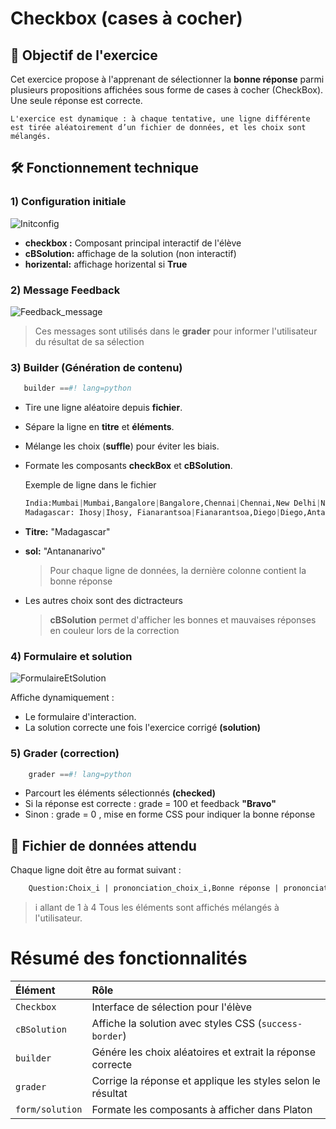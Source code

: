 # Checkbox (cases à cocher)

## 🎯 Objectif de l'exercice

  Cet exercice propose à l'apprenant de sélectionner la **bonne réponse** parmi plusieurs propositions affichées sous forme de cases à cocher (CheckBox). Une seule réponse est correcte.

    L'exercice est dynamique : à chaque tentative, une ligne différente est tirée aléatoirement d’un fichier de données, et les choix sont mélangés.

## 🛠️ Fonctionnement technique

### 1) Configuration initiale
![Initconfig](../../../../public/screens/programming/guide_checkbox/configInit_checkbox.png)
* **checkbox :** Composant principal interactif de l'élève
* **cBSolution:** affichage de la solution (non interactif)
* **horizental:** affichage horizental si **True**

### 2) Message Feedback
![Feedback_message](../../../../public/screens/programming/guide_checkbox/feedback_checkbox.png)

>  Ces messages sont utilisés dans le **grader** pour informer l'utilisateur du résultat de sa sélection

### 3) Builder (Génération de contenu)

```python
   builder ==#! lang=python
```
* Tire une ligne aléatoire depuis **fichier**.
* Sépare la ligne en **titre** et **éléments**.
* Mélange les choix (**suffle**) pour éviter les biais.
* Formate les composants **checkBox** et **cBSolution**.

    Exemple de ligne dans le fichier

    ```python
    India:Mumbai|Mumbai,Bangalore|Bangalore,Chennai|Chennai,New Delhi|New Delhi/
    Madagascar: Ihosy|Ihosy, Fianarantsoa|Fianarantsoa,Diego|Diego,Antananarivo|Antananarivo/
    ```
* **Titre:**  "Madagascar"
* **sol:** "Antananarivo"
    > Pour chaque ligne de données, la dernière colonne contient la bonne réponse
* Les autres choix sont des dictracteurs
    > **cBSolution** permet d'afficher les bonnes et mauvaises réponses en couleur lors de la correction

### 4) Formulaire et solution

![FormulaireEtSolution](../../../../public/screens/programming/guide_checkbox/formulaireEtSolution.png)

Affiche dynamiquement :
* Le formulaire d'interaction.
* La solution correcte une fois l'exercice corrigé **(solution)**

### 5) Grader (correction)
```python
    grader ==#! lang=python
```
* Parcourt les éléments sélectionnés **(checked)**
* Si la réponse est correcte : grade = 100 et feedback **"Bravo"**
* Sinon : grade = 0 , mise en forme CSS pour indiquer la bonne réponse

## 📁 Fichier de données attendu

Chaque ligne doit être au format suivant :

```makefile
    Question:Choix_i | prononciation_choix_i,Bonne réponse | prononciation/
```
> i allant de 1 à 4
  Tous les éléments sont affichés mélangés à l'utilisateur.


# Résumé des fonctionnalités
|    Élément   |     Rôle  |
|:------|:------|
| `Checkbox`  |    Interface de sélection pour l'élève |
| `cBSolution`| Affiche la solution avec styles CSS (`success-border`)|
|  `builder` | Génére les choix aléatoires et extrait la réponse correcte|
|`grader`| Corrige la réponse et applique les styles selon le résultat|
|`form/solution`| Formate les composants à afficher dans Platon|
